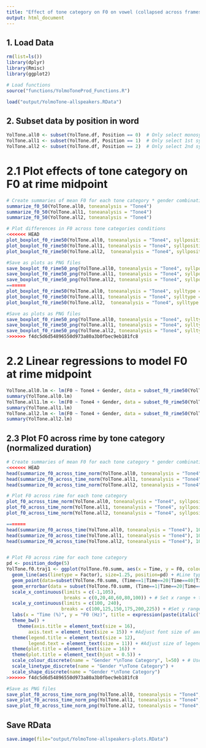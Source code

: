 ```yaml
---
title: "Effect of tone category on F0 on vowel (collapsed across frames, syllable types), assuming a 4 tone analysis"
output: html_document
---
```


## 1. Load Data
```r
rm(list=ls())
library(dplyr)
library(Rmisc)
library(ggplot2)

# Load functions
source("functions/YolmoToneProd_Functions.R")

load("output/YolmoTone-allspeakers.RData")
```

## 2. Subset data by position in word
```r
YolTone.all0 <- subset(YolTone.df, Position == 0)  # Only select monosyllabic words
YolTone.all1 <- subset(YolTone.df, Position == 1)  # Only select 1st syllables of disyllabic words
YolTone.all2 <- subset(YolTone.df, Position == 2)  # Only select 2nd syllables disyllabic wordss
```

# 2.1 Plot effects of tone category on F0 at rime midpoint
```r
# Create summaries of mean F0 for each tone category * gender combination at rime midpoint
summarize_f0_50(YolTone.all0, toneanalysis = "Tone4")
summarize_f0_50(YolTone.all1, toneanalysis = "Tone4")
summarize_f0_50(YolTone.all2, toneanalysis = "Tone4")

# Plot differences in F0 across tone categories conditions
<<<<<<< HEAD
plot_boxplot_f0_rime50(YolTone.all0, toneanalysis = "Tone4", syllposition = "monosyllabic words (all frames)")
plot_boxplot_f0_rime50(YolTone.all1, toneanalysis = "Tone4", syllposition = "1st syllable of disyllabic words (all frames)")
plot_boxplot_f0_rime50(YolTone.all2,  toneanalysis = "Tone4", syllposition = "2nd syllable of disyllabic words (all frames)")

#Save as plots as PNG files
save_boxplot_f0_rime50_png(YolTone.all0, toneanalysis = "Tone4", syllposition = "monosyllabic words (all frames)", filename = "YolTone_4tone_all_f0_rime50_mono")
save_boxplot_f0_rime50_png(YolTone.all1, toneanalysis = "Tone4", syllposition = "1st syllable of disyllabic words (all frames)", filename = "YolTone_4tone_all_f0_rime50_di_1st")
save_boxplot_f0_rime50_png(YolTone.all2, toneanalysis = "Tone4", syllposition = "2nd syllable of disyllabic words (all frames)", filename = "YolTone_4tone_all_f0_rime50_di_2nd")
=======
plot_boxplot_f0_rime50(YolTone.all0, toneanalysis = "Tone4", sylltype = "monosyllabic words (all frames)")
plot_boxplot_f0_rime50(YolTone.all1, toneanalysis = "Tone4", sylltype = "1st syllable of disyllabic words (all frames)")
plot_boxplot_f0_rime50(YolTone.all2,  toneanalysis = "Tone4", sylltype = "2nd syllable of disyllabic words (all frames)")

#Save as plots as PNG files
save_boxplot_f0_rime50_png(YolTone.all0, toneanalysis = "Tone4", sylltype = "monosyllabic words (all frames)", filename = "YolTone_4tone_all_f0_rime50_mono")
save_boxplot_f0_rime50_png(YolTone.all1, toneanalysis = "Tone4", sylltype = "1st syllable of disyllabic words (all frames)", filename = "YolTone_4tone_all_f0_rime50_di_1st")
save_boxplot_f0_rime50_png(YolTone.all2, toneanalysis = "Tone4", sylltype = "2nd syllable of disyllabic words (all frames)", filename = "YolTone_4tone_all_f0_rime50_di_2nd")
>>>>>>> f4dc5d6d54896550d973a80a3b0fbec9eb181fc8
```

# 2.2 Linear regressions to model F0 at rime midpoint
```r
YolTone.all0.lm <- lm(F0 ~ Tone4 + Gender, data = subset_f0_rime50(YolTone.all0))
summary(YolTone.all0.lm)
YolTone.all1.lm <- lm(F0 ~ Tone4 + Gender, data = subset_f0_rime50(YolTone.all1))
summary(YolTone.all1.lm)
YolTone.all2.lm <- lm(F0 ~ Tone4 + Gender, data = subset_f0_rime50(YolTone.all2))
summary(YolTone.all2.lm)
```


## 2.3 Plot F0 across rime by tone category (normalized duration)
```r
# Create summaries of mean F0 for each tone category * gender combination at 1% time intervals
<<<<<<< HEAD
head(summarize_f0_across_time_norm(YolTone.all0, toneanalysis = "Tone4"), 10)
head(summarize_f0_across_time_norm(YolTone.all1, toneanalysis = "Tone4"), 10)
head(summarize_f0_across_time_norm(YolTone.all2, toneanalysis = "Tone4"), 10)

# Plot F0 across rime for each tone category
plot_f0_across_time_norm(YolTone.all0, toneanalysis = "Tone4", syllposition = "monosyllabic words (all frames)")
plot_f0_across_time_norm(YolTone.all1, toneanalysis = "Tone4", syllposition = "1st syllable of disyllabic words (all frames)")
plot_f0_across_time_norm(YolTone.all2, toneanalysis = "Tone4", syllposition = "2nd syllable of disyllabic words (all frames)")

=======
head(summarize_f0_across_time(YolTone.all0, toneanalysis = "Tone4"), 10)
head(summarize_f0_across_time(YolTone.all1, toneanalysis = "Tone4"), 10)
head(summarize_f0_across_time(YolTone.all2, toneanalysis = "Tone4"), 10)


# Plot F0 across rime for each tone category
pd <- position_dodge(5)
YolTone.f0.traj1 <- ggplot(YolTone.f0.summ, aes(x = Time, y = F0, colour = Factor, group = Factor)) + #Use x=Time for equal time
  geom_line(aes(linetype = Factor), size=1.25, position=pd) + #Line type depends on Tone.
  geom_point(data=subset(YolTone.f0.summ, (Time==1|Time==20|Time==40|Time==60|Time==80|Time==100)), aes(shape = Factor), size = 5, position = pd) + #Only show the points for a subset of the data
  geom_errorbar(data = subset(YolTone.f0.summ, (Time==1|Time==20|Time==40|Time==60|Time==80|Time==100)), aes(ymin = F0-sd/2, ymax = F0+sd/2), width = 1.0, position = pd) + #Only show half the NS for a subset of the data
  scale_x_continuous(limits = c(-1,105),
                     breaks = c(0,20,40,60,80,100)) + # Set x range + ticks
  scale_y_continuous(limits = c(100, 240), 
                    breaks = c(100,125,150,175,200,225)) + #Set y range + ticks
  labs(x = "Time (%)", y = "F0 (Hz)", title = expression(paste(italic("f0"), "across time-normalized rime (monosyllable, all frames)"))) +
  theme_bw() +
    theme(axis.title = element_text(size = 16),
        axis.text = element_text(size = 15)) + #Adjust font size of axes
  theme(legend.title = element_text(size = 12),
        legend.text = element_text(size = 11)) + #Adjust size of legend
  theme(plot.title = element_text(size = 16)) +
  theme(plot.title = element_text(hjust = 0.5)) +
  scale_colour_discrete(name = "Gender *\nTone Category", l=50) + # Use darker colors, lightness=50 
  scale_linetype_discrete(name = "Gender *\nTone Category") +
  scale_shape_discrete(name = "Gender *\nTone Category")
>>>>>>> f4dc5d6d54896550d973a80a3b0fbec9eb181fc8

#Save as PNG files
save_plot_f0_across_time_norm_png(YolTone.all0, toneanalysis = "Tone4", syllposition = "monosyllabic words (all frames)", filename = "YolTone_4tone_all_f0_across_time_norm_mono")
save_plot_f0_across_time_norm_png(YolTone.all1, toneanalysis = "Tone4", syllposition = "1st syllable of disyllabic words (all frames)", filename = "YolTone_4tone_all_f0_across_time_norm_di1st")
save_plot_f0_across_time_norm_png(YolTone.all2, toneanalysis = "Tone4", syllposition = "2nd syllable of disyllabic words (all frames)", filename = "YolTone_4tone_all_f0_across_time_norm_di2nd")
```


## Save RData
```r
save.image(file="output/YolmoTone-allspeakers-plots.RData")
```
